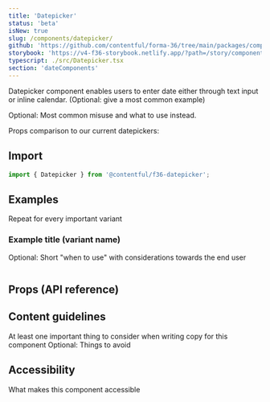 ```yaml
---
title: 'Datepicker'
status: 'beta'
isNew: true
slug: /components/datepicker/
github: 'https://github.com/contentful/forma-36/tree/main/packages/components/datepicker'
storybook: 'https://v4-f36-storybook.netlify.app/?path=/story/components-datepicker'
typescript: ./src/Datepicker.tsx
section: 'dateComponents'
---
```


Datepicker component enables users to enter date either through text input or inline calendar.
(Optional: give a most common example)

Optional: Most common misuse and what to use instead.

Props comparison to our current datepickers:

<!--
Current     DayPicker
value       selected
onChange    onSelect
min         fromDate
max         toDate
-->

## Import

```jsx static=true
import { Datepicker } from '@contentful/f36-datepicker';
```

## Examples

Repeat for every important variant

### Example title (variant name)

Optional: Short "when to use" with considerations towards the end user

```jsx file=./examples/Datepicker/Basic.tsx

```

## Props (API reference)

<PropsTable of="Datepicker" />

## Content guidelines

At least one important thing to consider when writing copy for this component
Optional: Things to avoid

## Accessibility

What makes this component accessible
